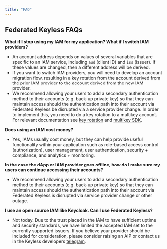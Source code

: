 ```yaml
---
title: "FAQ"
---
```


## Federated Keyless FAQs

**What if I stop using my IAM for my application? What if I switch IAM providers?**

- An account address depends on values of several variables that are specific to an IAM service, including `aud` (client ID) and `iss` (issuer).  If these values are changed, then a different address will be derived. 
- If you want to switch IAM providers, you will need to develop an account migration flow, resulting in a key rotation from the account derived from the prior IAM provider to the account derived from the new IAM provider. 
- We recommend allowing your users to add a secondary authentication method to their accounts (e.g. back-up private key) so that they can maintain access should the authentication path into their account via Federated Keyless be disrupted via a service provider change. In order to implement this, you need to do a key rotation to a multikey account. For relevant documentation see [key rotation](https://aptos.dev/en/build/guides/key-rotation) and [multikey SDK](https://aptos-labs.github.io/aptos-ts-sdk/@aptos-labs/ts-sdk-1.29.1/classes/MultiKeyAccount.html).

**Does using an IAM cost money?**

- Yes, IAMs usually cost money, but they can help provide useful functionality within your application such as role-based access control (authorization), user management, user authentication, security + compliance, and analytics + monitoring.

**In the case the dApp or IAM provider goes offline, how do I make sure my users can continue accessing their accounts?**

- We recommend allowing your users to add a secondary authentication method to their accounts (e.g. back-up private key) so that they can maintain access should the authentication path into their account via Federated Keyless is disrupted via service provider change or other outage.

**I use an open source IAM like Keycloak. Can I use Federated Keyless?**

- Not today. Due to the trust placed in the IAM to have sufficient uptime and security standards, we have limited the accepted IAM set to the currently supported issuers. If you believe your provider should be included for consideration, please consider raising an AIP or contact us in the Keyless developers [telegram](https://t.me/+h5CN-W35yUFiYzkx). 
